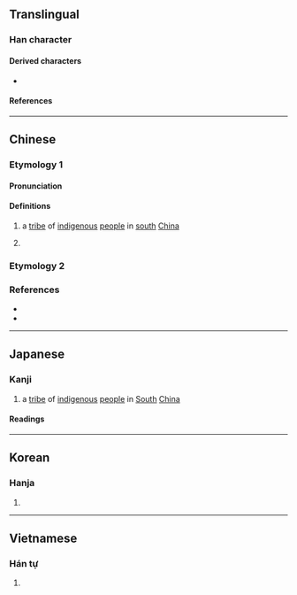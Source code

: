 {{character info}}
==Translingual==

===Han character===
{{Han char|rn=5|rad=乙|as=04|sn=5|four=80712|canj=OPD|ids=⿱𠂉也}}

====Derived characters====
* {{l|mul|[[拖]], [[柂]], [[沲]], [[炧]], [[狏]], [[砤]], [[粚]], [[絁]], [[胣]], [[袘]], [[迤]], [[鉇]], [[陁]], [[駞]], [[𫘞]], [[㢮]], [[㸱]], [[䑨]], [[䝯]], [[䰿]], [[𧦧]], [[𫍟]]}}

====References====
{{Han ref|kx=0084.080|dkj=00177|hdz=10036.020|uh=340C}}

----

==Chinese==
{{zh-forms}}

===Etymology 1===

====Pronunciation====
{{zh-pron
|m=yí
|c=ji4
|mc=
|oc=
|ma=
|cat=pn
}}

====Definitions====
{{zh-hanzi}}

# {{zh-hg}} a [[tribe]] of [[indigenous]] [[people]] in [[south]] [[China]]
# {{zh-used2|n}}

===Etymology 2===
{{zh-see|色|err}}

===References===
* {{R:twedu|C00040}}
* {{R:twedu|A03427-004}}

----

==Japanese==

===Kanji===
{{ja-kanji|grade=|rs=乙04}}

# a [[tribe]] of [[indigenous]] [[people]] in [[south|South]] [[China]]

====Readings====
{{ja-readings
|goon=い
|kanon=い
}}

----

==Korean==

===Hanja===
{{ko-hanja|이}}

# {{rfdef|ko|sort=乙04}}

----

==Vietnamese==

===Hán tự===
{{vi-readings|rs=乙04
|nom=dã, đà, đã
}}

# {{Nom form of|đã|[[already]], past marker}}